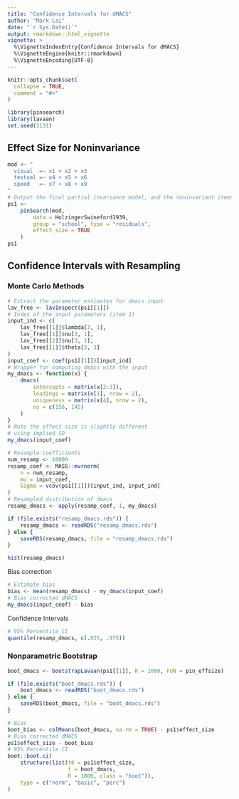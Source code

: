 ```yaml
---
title: "Confidence Intervals for dMACS"
author: "Mark Lai"
date: "`r Sys.Date()`"
output: rmarkdown::html_vignette
vignette: >
  %\VignetteIndexEntry{Confidence Intervals for dMACS}
  %\VignetteEngine{knitr::rmarkdown}
  %\VignetteEncoding{UTF-8}
---
```


```r
knitr::opts_chunk$set(
  collapse = TRUE,
  comment = "#>"
)
```

```r
library(pinsearch)
library(lavaan)
set.seed(1131)
```

## Effect Size for Noninvariance

```r
mod <- "
  visual  =~ x1 + x2 + x3
  textual =~ x4 + x5 + x6
  speed   =~ x7 + x8 + x9
"
# Output the final partial invariance model, and the noninvariant items
ps1 <-
    pinSearch(mod,
        data = HolzingerSwineford1939,
        group = "school", type = "residuals",
        effect_size = TRUE
    )
ps1
```

## Confidence Intervals with Resampling

### Monte Carlo Methods

```r
# Extract the parameter estimates for dmacs input
lav_free <- lavInspect(ps1[[1]])
# Index of the input parameters (item 3)
input_ind <- c(
    lav_free[[1]]$lambda[3, 1],
    lav_free[[1]]$nu[3, 1],
    lav_free[[2]]$nu[3, 1],
    lav_free[[1]]$theta[3, 3]
)
input_coef <- coef(ps1[[1]])[input_ind]
# Wrapper for computing dmacs with the input
my_dmacs <- function(x) {
    dmacs(
        intercepts = matrix(x[2:3]),
        loadings = matrix(x[1], nrow = 2),
        uniqueness = matrix(x[4], nrow = 2),
        ns = c(156, 145)
    )
}
# Note the effect size is slightly different
# using implied SD
my_dmacs(input_coef)
```

```r
# Resample coefficients
num_resamp <- 10000
resamp_coef <- MASS::mvrnorm(
    n = num_resamp,
    mu = input_coef,
    Sigma = vcov(ps1[[1]])[input_ind, input_ind]
)
# Resampled distribution of dmacs
resamp_dmacs <- apply(resamp_coef, 1, my_dmacs)
```

```r
if (file.exists("resamp_dmacs.rds")) {
    resamp_dmacs <- readRDS("resamp_dmacs.rds")
} else {
    saveRDS(resamp_dmacs, file = "resamp_dmacs.rds")
}
```

```r
hist(resamp_dmacs)
```

Bias correction

```r
# Estimate bias
bias <- mean(resamp_dmacs) - my_dmacs(input_coef)
# Bias corrected dMACS
my_dmacs(input_coef) - bias
```

Confidence Intervals

```r
# 95% Percentile CI
quantile(resamp_dmacs, c(.025, .975))
```

### Nonparametric Bootstrap

```r
boot_dmacs <- bootstrapLavaan(ps1[[1]], R = 1000, FUN = pin_effsize)
```

```r
if (file.exists("boot_dmacs.rds")) {
    boot_dmacs <- readRDS("boot_dmacs.rds")
} else {
    saveRDS(boot_dmacs, file = "boot_dmacs.rds")
}
```

```r
# Bias
boot_bias <- colMeans(boot_dmacs, na.rm = TRUE) - ps1$effect_size
# Bias corrected dMACS
ps1$effect_size - boot_bias
# 95% Percentile CI
boot::boot.ci(
    structure(list(t0 = ps1$effect_size,
                   t = boot_dmacs,
                   R = 1000, class = "boot")),
    type = c("norm", "basic", "perc")
)
```
